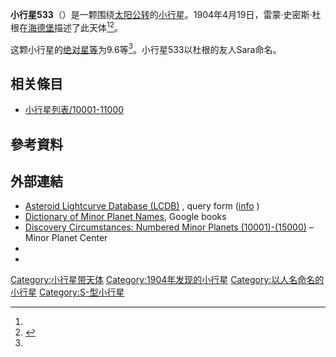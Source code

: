 {{Infobox planet
 | minorplanet     = yes
 | name            = 533 Sara
 | background      = #D6D6D6
 | image = 
 | image_size      = 
 | caption         =
 | discovery_ref   =  <ref name="MPC-object" />
 | discoverer      = [[雷蒙·史密斯·杜根|雷蒙·史密斯·杜根]]
 | discovery_site  = [[海德堡|海德堡]]
 | discovered      = 1904年4月19日
 | mpc_name        = 533 Sara
 | alt_names       = 533 Sara
 | pronounced      = 
 | named_after     = <ref name="MPC-object" />
 | mp_category     = [[主帶小行星|主帶小行星]] <ref name="MPC-object" /><ref name="jpldata" />
 | orbit_ref       = <ref name="a">[http://ssd.jpl.nasa.gov/sbdb.cgi?sstr=533 533] {{Wayback|url=http://ssd.jpl.nasa.gov/sbdb.cgi?sstr=533 |date=20151217051713 }}，小行星數據庫瀏覽器（JPL Small-Body Database Browser）－[[美国国家航空航天局|美国国家航空航天局]]喷气推进实验室</ref>
 | epoch           = 2018-03-23.0（[[儒略日|JD]] 2458200.5）
 | uncertainty     = 0
 | observation_arc = 
 | aphelion = {{convert|3.115|AU|km|3|abbr=on|lk=out}}
 | perihelion      = {{convert|2.8432014|AU|km|3|abbr=on}}
 | semimajor       = 2.9792722
 | eccentricity    = 0.0456725
 | period          = 5.14[[儒略年|yr]]
 | mean_anomaly    = 47.76506[[度|°]]
 | mean_motion     = {{Deg2DMS|0.19166310|sup=ms}} / day
 | inclination     = 6.55668
 | asc_node        = 180.32856°
 | arg_peri        = 33.07998
 | mean_diameter   = 
 | rotation        = 
 | albedo          =
 | spectral_type   =
 | abs_magnitude   = 9.6<ref name="jpldata" />
}}
'''小行星533'''（{{lang-en|533 Sara}}）是一颗围绕[[太阳|太阳]][[公转|公转]]的[[小行星|小行星]]。1904年4月19日，雷蒙·史密斯·杜根在[[海德堡|海德堡]]描述了此天体<ref name="a" /><ref>{{cite news|title=小行星列表|url=http://cfa-www.harvard.edu/iau/lists/NumberedMPs.txt|accessdate=2018-10-19|newspaper=哈佛大学|archive-date=2008-05-17|archive-url=https://web.archive.org/web/20080517010638/http://cfa-www.harvard.edu/iau/lists/NumberedMPs.txt|dead-url=no}}</ref>。

这颗小行星的[[绝对星等|绝对星等]]为9.6等<ref name="a" />。小行星533以杜根的友人Sara命名。

== 相关條目 ==
*[[小行星列表/10001-11000|小行星列表/10001-11000]]

== 參考資料 ==
{{reflist|refs=

<ref name="jpldata">{{cite web
 |type         = 2018-01-26 last obs.
 |title        = JPL Small-Body Database Browser:533 Sara-533 Sara
 |url          = https://ssd.jpl.nasa.gov/sbdb.cgi?sstr=533
 |publisher    = [[Jet_Propulsion_Laboratory|Jet Propulsion Laboratory]]
 |accessdate   = 28 March 2018
 |archive-date = 2020-08-03
 |archive-url  = https://web.archive.org/web/20200803093353/https://ssd.jpl.nasa.gov/sbdb.cgi?sstr=533
 |dead-url     = no
}}</ref>

<ref name="MPC-object">{{cite web
  |title      = 533 Sara
  |work      = Minor Planet Center
  |url      = https://www.minorplanetcenter.net/db_search/show_object?object_id=533
  |accessdate      = 28 March 2018
  |archive-date      = 2016-03-04
  |archive-url      = https://web.archive.org/web/20160304101615/http://minorplanetcenter.net/db_search/show_object?object_id=533
  |dead-url      = no
  }}</ref>

}}

==  外部連結 ==
* [http://www.minorplanet.info/PHP/lcdbsummaryquery.php Asteroid Lightcurve Database (LCDB)] {{Wayback|url=http://www.minorplanet.info/PHP/lcdbsummaryquery.php |date=20171210173955 }}, query form ([http://www.minorplanet.info/lightcurvedatabase.html info] {{Wayback|url=http://www.minorplanet.info/lightcurvedatabase.html |date=20171216050541 }})
* [https://books.google.com/books?id=aeAg1X7afOoC&pg Dictionary of Minor Planet Names], Google books
* [http://www.minorplanetcenter.net/iau/lists/NumberedMPs010001.html Discovery Circumstances: Numbered Minor Planets (10001)-(15000)] {{Wayback|url=http://www.minorplanetcenter.net/iau/lists/NumberedMPs010001.html |date=20180612162317 }} – Minor Planet Center
* {{AstDys|533}}
* {{JPL small body}}

{{Minor Planet Number|[[小行星532|小行星532]]|[[小行星534|小行星534]]}}
{{小天体}}

[[Category:小行星带天体|Category:小行星带天体]]
[[Category:1904年发现的小行星|Category:1904年发现的小行星]]
[[Category:以人名命名的小行星|Category:以人名命名的小行星]]
[[Category:S-型小行星|Category:S-型小行星]]